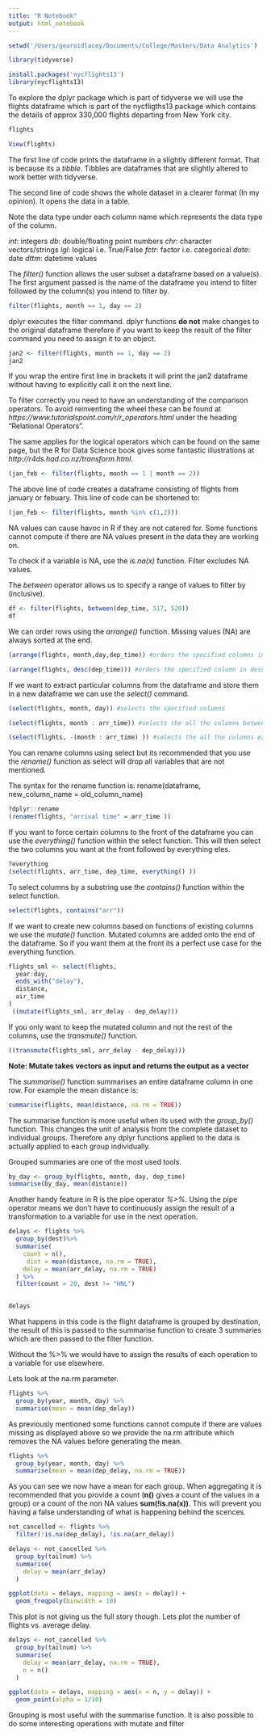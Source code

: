 ```yaml
---
title: "R Notebook"
output: html_notebook
---
```


```r
setwd('/Users/gearoidlacey/Documents/College/Masters/Data Analytics')

library(tidyverse)

install.packages('nycflights13')
library(nycflights13)
```

To explore the dplyr package which is part of tidyverse we will use the flights dataframe which is part of the nycfligths13 package which contains the details of approx 330,000 flights departing from New York city.

```r
flights

View(flights)
```

The first line of code prints the dataframe in a slightly different format. That is because its a *tibble*. Tibbles are dataframes that are slightly altered to work better with tidyverse.

The second line of code shows the whole dataset in a clearer format (In my opinion). It opens the data in a table.

Note the data type under each column name which represents the data type of the column.

*int*: integers
*db*: double/floating point numbers
*chr*: character vectors/strings
*lgl*: logical i.e. True/False
*fctr*: factor i.e. categorical
*date*: date
*dttm*: datetime values

The *filter()* function allows the user subset a dataframe based on a value(s). The first argument passed is the name of the dataframe you intend to filter followed by the column(s) you intend to filter by.


```r
filter(flights, month == 1, day == 2)
```

dplyr executes the filter command. dplyr functions **do not** make changes to the original dataframe therefore if you want to keep the result of the filter command you need to assign it to an object.

```r
jan2 <- filter(flights, month == 1, day == 2)
jan2
```

If you wrap the entire first line in brackets it will print the jan2 dataframe without having to explicitly call it on the next line.

To filter correctly you need to have an understanding of the comparison operators. To avoid reinventing the wheel these can be found at *https://www.tutorialspoint.com/r/r_operators.html* under the heading "Relational Operators".

The same applies for the logical operators which can be found on the same page, but the R for Data Science book gives some fantastic illustrations at *http://r4ds.had.co.nz/transform.html*.

```r
(jan_feb <- filter(flights, month == 1 | month == 2))
```

The above line of code creates a dataframe consisting of flights from january or febuary. This line of code can be shortened to:

```r
(jan_feb <- filter(flights, month %in% c(1,2)))
```

NA values can cause havoc in R if they are not catered for. Some functions cannot compute if there are NA values present in the data they are working on.

To check if a variable is NA, use the *is.na(x)* function. Filter excludes NA values.

The *between* operator allows us to specify a range of values to filter by (inclusive).

```r
df <- filter(flights, between(dep_time, 517, 520))
df
```

We can order rows using the *arrange()* function. Missing values (NA) are always sorted at the end.

```r
(arrange(flights, month,day,dep_time)) #orders the specified columns in ascending order

(arrange(flights, desc(dep_time))) #orders the specified column in descending order
```

If we want to extract particular columns from the dataframe and store them in a new dataframe we can use the *select()* command.

```r
(select(flights, month, day)) #selects the specified columns

(select(flights, month : arr_time)) #selects the all the columns between the specified column names (inclusive) 

(select(flights, -(month : arr_time) )) #selects the all the columns except the specified column names (inclusive) 

```

You can rename columns using select but its recommended that you use the *rename()* function as select will drop all variables that are not mentioned.

The syntax for the rename function is: rename(dataframe, new_column_name = old_column_name)

```r
?dplyr::rename
(rename(flights, "arrival time" = arr_time ))
```

If you want to force certain columns to the front of the dataframe you can use the *everything()* function within the select function. This will then select the two columns you want at the front followed by everything eles.

```r
?everything
(select(flights, arr_time, dep_time, everything() ))
```

To select columns by a substring use the *contains()* function within the select function.

```r
select(flights, contains("arr"))
```

If we want to create new columns based on functions of existing columns we use the *mutate()* function. Mutated columns are added onto the end of the dataframe. So if you want them at the front its a perfect use case for the everything function.

```r
flights_sml <- select(flights, 
  year:day, 
  ends_with("delay"), 
  distance, 
  air_time
)
 ((mutate(flights_sml, arr_delay - dep_delay)))


```

If you only want to keep the mutated column and not the rest of the columns, use the *transmute()* function.

```r
((transmute(flights_sml, arr_delay - dep_delay)))
```

**Note: Mutate takes vectors as input and returns the output as a vector**

The *summarise()* function summarises an entire dataframe column in one row. For example the mean distance is:

```r
summarise(flights, mean(distance, na.rm = TRUE))
```

The summarise function is more useful when its used with the *group_by()* function. This changes the unit of analysis from the complete dataset to individual groups. Therefore any dplyr functions applied to the data is actually applied to each group individually.

Grouped summaries are one of the most used tools.

```r
by_day <- group_by(flights, month, day, dep_time)
summarise(by_day, mean(distance))
```

Another handy feature in R is the pipe operator *%>%*. Using the pipe operator means we don't have to continuously assign the result of a transformation to a variable for use in the next operation.

```r
delays <- flights %>%
  group_by(dest)%>%
  summarise(
    count = n(),
     dist = mean(distance, na.rm = TRUE),
    delay = mean(arr_delay, na.rm = TRUE)
  ) %>% 
  filter(count > 20, dest != "HNL")
    

delays
```

What happens in this code is the flight dataframe is grouped by destination, the result of this is passed to the summarise function to create 3 summaries which are then passed to the filter function.

Without the %>% we would have to assign the results of each operation to a variable for use elsewhere.

Lets look at the na.rm parameter.

```r
flights %>%
  group_by(year, month, day) %>%
  summarise(mean = mean(dep_delay))
```

As previously mentioned some functions cannot compute if there are values missing as displayed above so we provide the na.rm attribute which removes the NA values before generating the mean.

```r
flights %>%
  group_by(year, month, day) %>%
  summarise(mean = mean(dep_delay, na.rm = TRUE))
```

As you can see we now have a mean for each group. When aggregating it is recommended that you provide a count (**n()** gives a count of the values in a group) or a count of the non NA values **sum(!is.na(x))**. This will prevent you having a false understanding of what is happening behind the scences.

```r
not_cancelled <- flights %>%
  filter(!is.na(dep_delay), !is.na(arr_delay))

delays <- not_cancelled %>%
  group_by(tailnum) %>%
  summarise(
    delay = mean(arr_delay)
  )

ggplot(data = delays, mapping = aes(x = delay)) + 
  geom_freqpoly(binwidth = 10)
```

This plot is not giving us the full story though. Lets plot the number of flights vs. average delay.

```r
delays <- not_cancelled %>%
  group_by(tailnum) %>%
  summarise(
    delay = mean(arr_delay, na.rm = TRUE),
    n = n()
  )

ggplot(data = delays, mapping = aes(x = n, y = delay)) + 
  geom_point(alpha = 1/10)
```

Grouping is most useful with the summarise function. It is also possible to do some interesting operations with mutate and filter

```r

```

